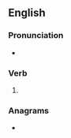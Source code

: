 ==English==

===Pronunciation===
* {{IPA|en|/aʊtˈdɪd/}}

===Verb===
{{head|en|verb form}}

# {{en-simple past of|outdo}}

===Anagrams===
* {{anagrams|en|a=ddiotu|did out}}